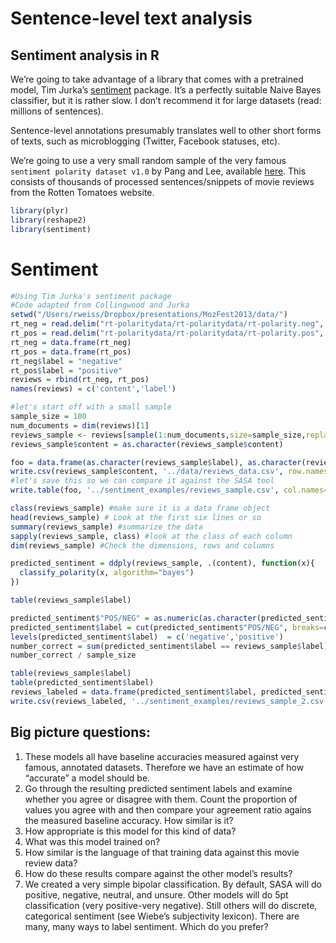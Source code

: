 # Sentence-level text analysis 

## Sentiment analysis in R

We're going to take advantage of a library that comes with a pretrained model, Tim Jurka's [sentiment](https://github.com/timjurka/sentiment) package. It's a perfectly suitable Naive Bayes classifier, but it is rather slow.  I don't recommend it for large datasets (read: millions of sentences).

Sentence-level annotations presumably translates well to other short forms of texts, such as microblogging (Twitter, Facebook statuses, etc).

We're going to use a very small random sample of the very famous `sentiment polarity dataset v1.0` by Pang and Lee, available [here](http://www.cs.cornell.edu/people/pabo/movie-review-data/).  This consists of thousands of processed sentences/snippets of movie reviews from the Rotten Tomatoes website.

```r
library(plyr)
library(reshape2)
library(sentiment)
```


# Sentiment
```r
#Using Tim Jurka's sentiment package
#Code adapted from Collingwood and Jurka
setwd("/Users/rweiss/Dropbox/presentations/MozFest2013/data/")
rt_neg = read.delim("rt-polaritydata/rt-polaritydata/rt-polarity.neg", header=F, quote="")
rt_pos = read.delim("rt-polaritydata/rt-polaritydata/rt-polarity.pos", header=F, quote="")
rt_neg = data.frame(rt_neg)
rt_pos = data.frame(rt_pos)
rt_neg$label = "negative"
rt_pos$label = "positive"
reviews = rbind(rt_neg, rt_pos)
names(reviews) = c('content','label')

#let's start off with a small sample
sample_size = 100
num_documents = dim(reviews)[1]
reviews_sample <- reviews[sample(1:num_documents,size=sample_size,replace=FALSE),]
reviews_sample$content = as.character(reviews_sample$content)

foo = data.frame(as.character(reviews_sample$label), as.character(reviews_sample$content))
write.csv(reviews_sample$content, '../data/reviews_data.csv', row.names=F)
#let's save this so we can compare it against the SASA tool
write.table(foo, '../sentiment_examples/reviews_sample.csv', col.names=c('label','content'), row.names=F, quote=F, sep="\t")

class(reviews_sample) #make sure it is a data frame object
head(reviews_sample) # Look at the first six lines or so
summary(reviews_sample) #summarize the data
sapply(reviews_sample, class) #look at the class of each column
dim(reviews_sample) #Check the dimensions, rows and columns

predicted_sentiment = ddply(reviews_sample, .(content), function(x){
  classify_polarity(x, algorithm="bayes")
})

table(reviews_sample$label)

predicted_sentiment$"POS/NEG" = as.numeric(as.character(predicted_sentiment$"POS/NEG"))
predicted_sentiment$label = cut(predicted_sentiment$"POS/NEG", breaks=c(0, 1, max(predicted_sentiment$"POS/NEG")))
levels(predicted_sentiment$label)  = c('negative','positive')
number_correct = sum(predicted_sentiment$label == reviews_sample$label)
number_correct / sample_size

table(reviews_sample$label)
table(predicted_sentiment$label)
reviews_labeled = data.frame(predicted_sentiment$label, predicted_sentiment$content)
write.csv(reviews_labeled, '../sentiment_examples/reviews_sample_2.csv', row.names=F)
```

## Big picture questions:
1. These models all have baseline accuracies measured against very famous, annotated datasets.  Therefore we have an estimate of how "accurate" a model should be. 
2. Go through the resulting predicted sentiment labels and examine whether you agree or disagree with them.  Count the proportion of values you agree with and then compare your agreement ratio agains the measured baseline accuracy.  How similar is it?
3. How appropriate is this model for this kind of data?  
4. What was this model trained on?  
5. How similar is the language of that training data against this movie review data?
6. How do these results compare against the other model's results?
7. We created a very simple bipolar classification.  By default, SASA will do positive, negative, neutral, and unsure.  Other models will do 5pt classification (very positive-very negative).  Still others will do discrete, categorical sentiment (see Wiebe's subjectivity lexicon).  There are many, many ways to label sentiment.  Which do you prefer?
